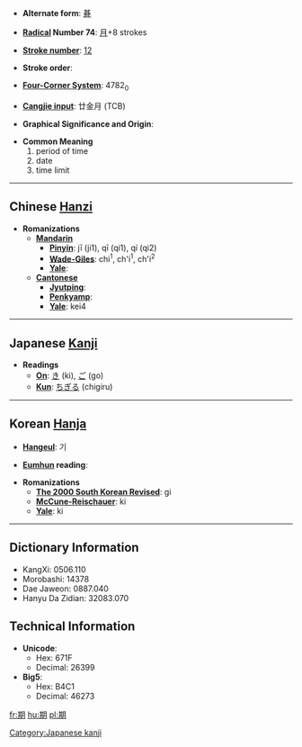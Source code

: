 * '''Alternate form''': [[朞]]

* '''[[Wiktionary:Chinese radical index| Radical]] Number 74''': [[Wiktionary:Chinese radical index 月|月]]+8 strokes

* '''[[Wiktionary:Chinese total strokes index|Stroke number]]''': [[Wiktionary:Chinese total strokes index 12|12]]

* '''Stroke order''': 

* '''[[Wiktionary:Chinese four corner index|Four-Corner System]]''': 4782<sub>0</sub>

* '''[[Wiktionary:Chinese Cangjie index|Cangjie input]]''': 廿金月 (TCB)

* '''Graphical Significance and Origin''': 

* '''Common Meaning'''
*#period of time
*# date
*# time limit


----

== Chinese [[Hanzi]] ==

* '''Romanizations'''
** '''[[Mandarin]]'''
*** '''[[Pinyin]]''': jī (ji1), qī (qi1), qí (qi2)
*** '''[[Wade-Giles]]''': chi<sup>1</sup>, ch'i<sup>1</sup>, ch'i<sup>2</sup>
*** '''[[Yale]]''': 
** '''[[Cantonese]]'''
*** '''[[Jyutping]]''':
*** '''[[Penkyamp]]''': 
*** '''[[Yale]]''': kei4


----

== Japanese [[Kanji]] ==

* '''Readings'''
** '''[[On]]''': [[き]] (ki), [[ご]] (go)
** '''[[Kun]]''': [[ちぎる]] (chigiru)


----

== Korean [[Hanja]] ==

* '''[[Hangeul]]''': 기

* '''[[Eumhun]] reading''': 

* '''Romanizations'''
** '''[[The 2000 South Korean Revised Romanization|The 2000 South Korean Revised]]''': gi
** '''[[McCune-Reischauer]]''': ki
** '''[[Yale]]''': ki

----

== Dictionary Information ==

* KangXi: 0506.110
* Morobashi: 14378
* Dae Jaweon: 0887.040
* Hanyu Da Zidian: 32083.070

== Technical Information ==

* '''Unicode''':
** Hex: 671F
** Decimal: 26399
* '''Big5''':
** Hex: B4C1
** Decimal: 46273

[[Category:Japanese kanji]]
[[fr:期]]
[[hu:期]]
[[pl:期]]